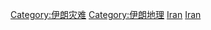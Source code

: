 [[Category:伊朗灾难|Category:伊朗灾难]]
[[Category:伊朗地理|Category:伊朗地理]]
[[Category:各國自然災害|Iran]]
[[Category:亚洲自然灾害|Iran]]